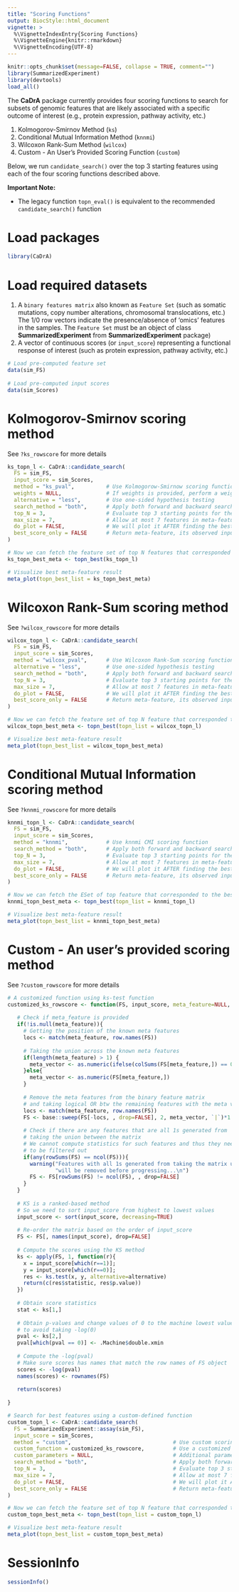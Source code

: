 ```yaml
---
title: "Scoring Functions"
output: BiocStyle::html_document
vignette: >
  %\VignetteIndexEntry{Scoring Functions}
  %\VignetteEngine{knitr::rmarkdown}
  %\VignetteEncoding{UTF-8}
---
```


```r
knitr::opts_chunk$set(message=FALSE, collapse = TRUE, comment="")
library(SummarizedExperiment)
library(devtools)
load_all()
```

The **CaDrA** package currently provides four scoring functions to search for subsets of genomic features that are likely associated with a specific outcome of interest (e.g., protein expression, pathway activity, etc.)

1. Kolmogorov-Smirnov Method (`ks`)
2. Conditional Mutual Information Method (`knnmi`)
3. Wilcoxon Rank-Sum Method (`wilcox`)
4. Custom - An User's Provided Scoring Function (`custom`)

Below, we run `candidate_search()` over the top 3 starting features using each of the four scoring functions described above.

**Important Note:**

- The legacy function `topn_eval()` is equivalent to the recommended `candidate_search()` function

# Load packages

```r
library(CaDrA)
```

# Load required datasets

1. A `binary features matrix` also known as `Feature Set` (such as somatic mutations, copy number alterations, chromosomal translocations, etc.) The 1/0 row vectors indicate the presence/absence of ‘omics’ features in the samples. The `Feature Set` must be an object of class **SummarizedExperiment** from **SummarizedExperiment** package) 
2. A vector of continuous scores (or `input_score`) representing a functional response of interest (such as protein expression, pathway activity, etc.)

```r

# Load pre-computed feature set
data(sim_FS)
 
# Load pre-computed input scores
data(sim_Scores)

```

# Kolmogorov-Smirnov scoring method 

See `?ks_rowscore` for more details

```r

ks_topn_l <- CaDrA::candidate_search(
  FS = sim_FS,
  input_score = sim_Scores,
  method = "ks_pval",          # Use Kolmogorow-Smirnow scoring function 
  weights = NULL,              # If weights is provided, perform a weighted-KS test
  alternative = "less",        # Use one-sided hypothesis testing
  search_method = "both",      # Apply both forward and backward search
  top_N = 3,                   # Evaluate top 3 starting points for the search
  max_size = 7,                # Allow at most 7 features in meta-feature matrix
  do_plot = FALSE,             # We will plot it AFTER finding the best hits
  best_score_only = FALSE      # Return meta-feature, its observed input scores and corresponding best score
)

# Now we can fetch the feature set of top N features that corresponded to the best scores over the top N search
ks_topn_best_meta <- topn_best(ks_topn_l)

# Visualize best meta-feature result
meta_plot(topn_best_list = ks_topn_best_meta)

```

# Wilcoxon Rank-Sum scoring method 

See `?wilcox_rowscore` for more details

```r

wilcox_topn_l <- CaDrA::candidate_search(
  FS = sim_FS,
  input_score = sim_Scores,
  method = "wilcox_pval",      # Use Wilcoxon Rank-Sum scoring function
  alternative = "less",        # Use one-sided hypothesis testing
  search_method = "both",      # Apply both forward and backward search
  top_N = 3,                   # Evaluate top 3 starting points for the search
  max_size = 7,                # Allow at most 7 features in meta-feature matrix
  do_plot = FALSE,             # We will plot it AFTER finding the best hits
  best_score_only = FALSE      # Return meta-feature, its observed input scores and corresponding best score
)

# Now we can fetch the feature set of top N feature that corresponded to the best scores over the top N search
wilcox_topn_best_meta <- topn_best(topn_list = wilcox_topn_l)

# Visualize best meta-feature result
meta_plot(topn_best_list = wilcox_topn_best_meta)

```

# Conditional Mutual Information scoring method 

See `?knnmi_rowscore` for more details

```r

knnmi_topn_l <- CaDrA::candidate_search(
  FS = sim_FS,
  input_score = sim_Scores,
  method = "knnmi",            # Use knnmi CMI scoring function
  search_method = "both",      # Apply both forward and backward search
  top_N = 3,                   # Evaluate top 3 starting points for the search
  max_size = 7,                # Allow at most 7 features in meta-feature matrix
  do_plot = FALSE,             # We will plot it AFTER finding the best hits
  best_score_only = FALSE      # Return meta-feature, its observed input scores and corresponding best score
)

# Now we can fetch the ESet of top feature that corresponded to the best scores over the top N search
knnmi_topn_best_meta <- topn_best(topn_list = knnmi_topn_l)

# Visualize best meta-feature result
meta_plot(topn_best_list = knnmi_topn_best_meta)

```

# Custom - An user's provided scoring method

See `?custom_rowscore` for more details

```r

# A customized function using ks-test function
customized_ks_rowscore <- function(FS, input_score, meta_feature=NULL, alternative="less"){
   
   # Check if meta_feature is provided
   if(!is.null(meta_feature)){
     # Getting the position of the known meta features
     locs <- match(meta_feature, row.names(FS))
     
     # Taking the union across the known meta features
     if(length(meta_feature) > 1) {
       meta_vector <- as.numeric(ifelse(colSums(FS[meta_feature,]) == 0, 0, 1))
     }else{
       meta_vector <- as.numeric(FS[meta_feature,])
     }
      
     # Remove the meta features from the binary feature matrix
     # and taking logical OR btw the remaining features with the meta vector
     locs <- match(meta_feature, row.names(FS))
     FS <- base::sweep(FS[-locs, , drop=FALSE], 2, meta_vector, `|`)*1
      
     # Check if there are any features that are all 1s generated from
     # taking the union between the matrix
     # We cannot compute statistics for such features and thus they need
     # to be filtered out
     if(any(rowSums(FS) == ncol(FS))){
       warning("Features with all 1s generated from taking the matrix union ",
               "will be removed before progressing...\n")
       FS <- FS[rowSums(FS) != ncol(FS), , drop=FALSE]
     }
   }
    
   # KS is a ranked-based method
   # So we need to sort input_score from highest to lowest values
   input_score <- sort(input_score, decreasing=TRUE)
    
   # Re-order the matrix based on the order of input_score
   FS <- FS[, names(input_score), drop=FALSE]  
   
   # Compute the scores using the KS method
   ks <- apply(FS, 1, function(r){ 
     x = input_score[which(r==1)]; 
     y = input_score[which(r==0)];
     res <- ks.test(x, y, alternative=alternative)
     return(c(res$statistic, res$p.value))
   })
   
   # Obtain score statistics
   stat <- ks[1,]
   
   # Obtain p-values and change values of 0 to the machine lowest value 
   # to avoid taking -log(0)
   pval <- ks[2,]
   pval[which(pval == 0)] <- .Machine$double.xmin
   
   # Compute the -log(pval)
   # Make sure scores has names that match the row names of FS object
   scores <- -log(pval)
   names(scores) <- rownames(FS)
   
   return(scores)
   
}

# Search for best features using a custom-defined function
custom_topn_l <- CaDrA::candidate_search(
  FS = SummarizedExperiment::assay(sim_FS),
  input_score = sim_Scores,
  method = "custom",                                # Use custom scoring function
  custom_function = customized_ks_rowscore,         # Use a customized scoring function
  custom_parameters = NULL,                         # Additional parameters to pass to custom_function
  search_method = "both",                           # Apply both forward and backward search
  top_N = 3,                                        # Evaluate top 3 starting points for the search
  max_size = 7,                                     # Allow at most 7 features in meta-feature matrix
  do_plot = FALSE,                                  # We will plot it AFTER finding the best hits
  best_score_only = FALSE                           # Return meta-feature, its observed input scores and corresponding best score
)

# Now we can fetch the feature set of top N feature that corresponded to the best scores over the top N search
custom_topn_best_meta <- topn_best(topn_list = custom_topn_l)

# Visualize best meta-feature result
meta_plot(topn_best_list = custom_topn_best_meta)

```

# SessionInfo

```r
sessionInfo()
```


